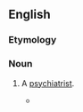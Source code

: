 {{also|head-shrinker}}
==English==

===Etymology===
{{compound|en|head|shrinker}}

===Noun===
{{en-noun}}

# {{lb|en|slang|humorous}} A [[psychiatrist]].
#: {{synonyms|en|headshrink|shrink|trick cyclist}}
#* {{quote-song|en|title=My Iron Lung|artist=Radiohead|year=1994|passage=The '''headshrinkers''', they want my everything / My uncle Bill, my Belisha beacon}}